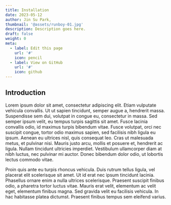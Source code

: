 ```yaml
---
title: Installation
date: 2023-05-12
author: Jin Su Park,
thumbnail: '@assets/runboy-01.jpg'
description: Description goes here.
draft: false
weight: 0
meta:
  - label: Edit this page
    url: '#'
    icon: pencil
  - label: View on GitHub
    url: '#'
    icon: github
---
```


## Introduction

Lorem ipsum dolor sit amet, consectetur adipiscing elit. Etiam vulputate vehicula convallis. Ut ut sapien tincidunt, semper augue a, hendrerit massa. Suspendisse sem dui, volutpat in congue eu, consectetur in massa. Sed semper ipsum velit, eu tempus turpis sagittis sit amet. Fusce lacinia convallis odio, id maximus turpis bibendum vitae. Fusce volutpat, orci nec suscipit congue, tortor odio maximus sapien, sed facilisis nibh ligula eu ipsum. Aenean eu ultrices nisl, quis consequat leo. Cras ut malesuada metus, et pulvinar nisi. Mauris justo arcu, mollis et posuere et, hendrerit ac ligula. Nullam tincidunt ultricies imperdiet. Vestibulum ullamcorper diam at nibh luctus, nec pulvinar mi auctor. Donec bibendum dolor odio, ut lobortis lectus commodo vitae.

Proin quis ante eu turpis rhoncus vehicula. Duis rutrum tellus ligula, vel placerat elit scelerisque sit amet. Ut id erat nec ipsum tincidunt lacinia. Phasellus ornare enim a nulla ultrices scelerisque. Praesent suscipit finibus odio, a pharetra tortor luctus vitae. Mauris erat velit, elementum ac velit eget, elementum finibus magna. Sed gravida velit eu facilisis vehicula. In hac habitasse platea dictumst. Praesent finibus tempus sem eleifend varius.
